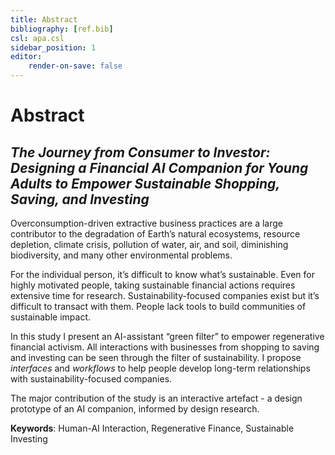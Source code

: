 ```yaml
---
title: Abstract
bibliography: [ref.bib]
csl: apa.csl
sidebar_position: 1
editor:
    render-on-save: false
---
```


# Abstract

## *The Journey from Consumer to Investor: Designing a Financial AI Companion for Young Adults to Empower Sustainable Shopping, Saving, and Investing*

Overconsumption-driven extractive business practices are a large contributor to the degradation of Earth's natural ecosystems, resource depletion, climate crisis, pollution of water, air, and soil, diminishing biodiversity, and many other environmental problems.

For the individual person, it's difficult to know what's sustainable. Even for highly motivated people, taking sustainable financial actions requires extensive time for research. Sustainability-focused companies exist but it's difficult to transact with them. People lack tools to build communities of sustainable impact.

In this study I present an AI-assistant "green filter" to empower regenerative financial activism. All interactions with businesses from shopping to saving and investing can be seen through the filter of sustainability. I propose *interfaces* and *workflows* to help people develop long-term relationships with sustainability-focused companies. 

The major contribution of the study is an interactive artefact - a design prototype of an AI companion, informed by design research.

**Keywords**: 
Human-AI Interaction, Regenerative Finance, Sustainable Investing